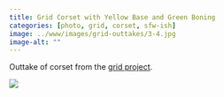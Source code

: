 ```yaml
---
title: Grid Corset with Yellow Base and Green Boning
categories: [photo, grid, corset, sfw-ish]
image: ../www/images/grid-outtakes/3-4.jpg
image-alt: ""
---
```


Outtake of corset from the [grid project](/posts/2025-01-27_grid-project.html).

![](../www/images/grid-outtakes/3-4.jpg)


